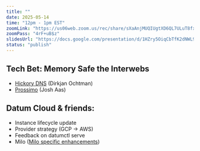 ```yaml
---
title: ""
date: 2025-05-14
time: "12pm - 1pm EST"
zoomLink: "https://us06web.zoom.us/rec/share/sXaAnjMUQIUgtXD6QL7ULuT8fx6ktY2j-nGKlJovidaKb_rZGFnV8kcjlq0ZCfdY.itG4GWXGvulK5HSn"
zoomPass: "4rF+uB$z"
slidesUrl: "https://docs.google.com/presentation/d/1HZry5OiqCbTfK2dNWL9vIOdByoriejiHxuG7lf1_SS8/edit?usp=sharing"
status: "publish"
---
```


## Tech Bet: Memory Safe the Interwebs
- [Hickory DNS](https://hickory-dns.org/about/) (Dirkjan Ochtman)
- [Prossimo](https://www.memorysafety.org/) (Josh Aas)
## Datum Cloud & friends:
- Instance lifecycle update
- Provider strategy (GCP -> AWS)
- Feedback on datumctl serve
- Milo ([Milo specific enhancements](https://github.com/orgs/datum-cloud/projects/22/views/9))
